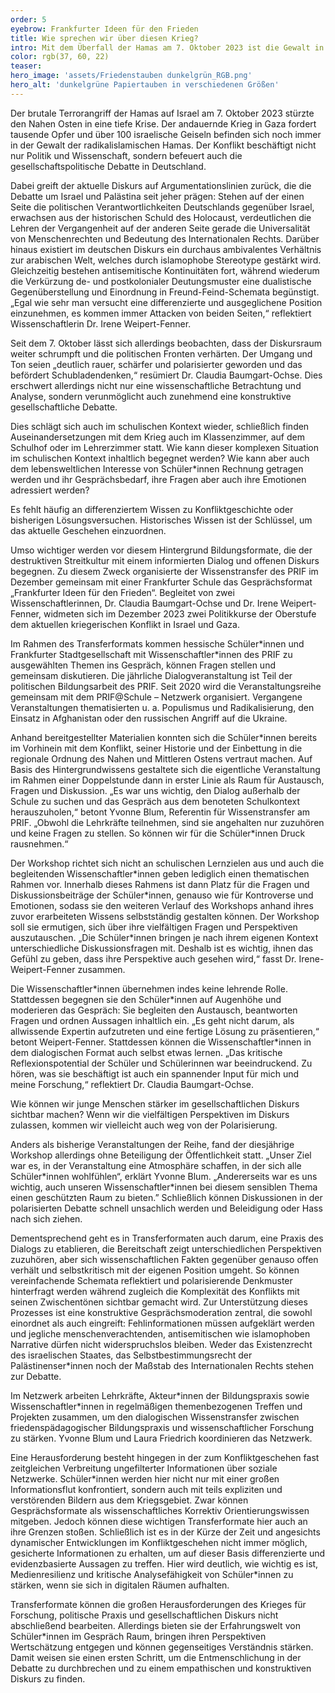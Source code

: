 ```yaml
---
order: 5
eyebrow: Frankfurter Ideen für den Frieden
title: Wie sprechen wir über diesen Krieg?
intro: Mit dem Überfall der Hamas am 7. Oktober 2023 ist die Gewalt in Israel und Gaza eskaliert. Auch in der öffentlichen und medialen Debatte in Deutschland ist der Krieg allgegenwärtig. Die gesellschaftliche Auseinandersetzung wird zunehmend schärfer und unversöhnliche Lager scheinen einander gegenüberzustehen. Einmal mehr steht damit die Frage im Raum, wie dieser komplexe Konflikt thematisiert werden und ein Diskursraum geschaffen werden kann. PRIFs jährlich stattfindendes Transferformat „Frankfurter Ideen für den Frieden” versucht, Dialog und Austausch zu fördern. Im Dezember 2023 fand im Rahmen dieser Reihe ein Workshop mit Frankfurter Schüler*innen statt.
color: rgb(37, 60, 22)
teaser: 
hero_image: 'assets/Friedenstauben dunkelgrün_RGB.png'
hero_alt: 'dunkelgrüne Papiertauben in verschiedenen Größen'
---
```


<Leadin>Der brutale Terrorangriff der Hamas</Leadin> auf Israel am 7. Oktober 2023 stürzte den Nahen Osten in eine tiefe Krise. Der andauernde Krieg in Gaza fordert tausende Opfer und über 100 israelische Geiseln befinden sich noch immer in der Gewalt der radikalislamischen Hamas. Der Konflikt beschäftigt nicht nur Politik und Wissenschaft, sondern befeuert auch die gesellschaftspolitische Debatte in Deutschland. 

Dabei greift der aktuelle Diskurs auf Argumentationslinien zurück, die die Debatte um Israel und Palästina seit jeher prägen: Stehen auf der einen Seite die politischen Verantwortlichkeiten Deutschlands gegenüber Israel, erwachsen aus der historischen Schuld des Holocaust, verdeutlichen die Lehren der Vergangenheit auf der anderen Seite gerade die Universalität von Menschenrechten und Bedeutung des Internationalen Rechts. Darüber hinaus existiert im deutschen Diskurs ein durchaus ambivalentes Verhältnis zur arabischen Welt, welches durch islamophobe Stereotype gestärkt wird. Gleichzeitig bestehen antisemitische Kontinuitäten fort, während wiederum die Verkürzung de- und postkolonialer Deutungsmuster eine dualistische Gegenüberstellung und Einordnung in Freund-Feind-Schemata begünstigt. „Egal wie sehr man versucht eine differenzierte und ausgeglichene Position einzunehmen, es kommen immer Attacken von beiden Seiten,“ reflektiert Wissenschaftlerin Dr. Irene Weipert-Fenner.

Seit dem 7. Oktober lässt sich allerdings beobachten, dass der Diskursraum weiter schrumpft und die politischen Fronten verhärten. Der Umgang und Ton seien „deutlich rauer, schärfer und polarisierter geworden und das befördert Schubladendenken,“ resümiert Dr. Claudia Baumgart-Ochse. Dies erschwert allerdings nicht nur eine wissenschaftliche Betrachtung und Analyse, sondern verunmöglicht auch zunehmend eine konstruktive gesellschaftliche Debatte.

Dies schlägt sich auch im schulischen Kontext wieder, schließlich finden Auseinandersetzungen mit dem Krieg auch im Klassenzimmer, auf dem Schulhof oder im Lehrerzimmer statt. Wie kann dieser komplexen Situation im schulischen Kontext inhaltlich begegnet werden? Wie kann aber auch dem lebensweltlichen Interesse von Schüler\*innen Rechnung getragen werden und ihr Gesprächsbedarf, ihre Fragen aber auch ihre Emotionen adressiert werden?

<Quote cite="Claudia Baumgart-Ochse">

Es fehlt häufig an differenziertem Wissen zu Konfliktgeschichte oder bisherigen Lösungsversuchen. Historisches Wissen ist der Schlüssel, um das aktuelle Geschehen einzuordnen. 

</Quote>

Umso wichtiger werden vor diesem Hintergrund Bildungsformate, die der destruktiven Streitkultur mit einem informierten Dialog und offenen Diskurs begegnen. Zu diesem Zweck organisierte der Wissenstransfer des PRIF im Dezember gemeinsam mit einer Frankfurter Schule das Gesprächsformat „Frankfurter Ideen für den Frieden“. Begleitet von zwei Wissenschaftlerinnen, Dr. Claudia Baumgart-Ochse und Dr. Irene Weipert-Fenner, widmeten sich im Dezember 2023 zwei Politikkurse der Oberstufe dem aktuellen kriegerischen Konflikt in Israel und Gaza.

<Callout eyebrow="Infobox" title="Frankfurter Ideen für den Frieden" expandable={false}>

Im Rahmen des Transferformats kommen hessische Schüler\*innen und Frankfurter Stadtgesellschaft mit Wissenschaftler\*innen des PRIF zu ausgewählten Themen ins Gespräch, können Fragen stellen und gemeinsam diskutieren. Die jährliche Dialogveranstaltung ist Teil der politischen Bildungsarbeit des PRIF. Seit 2020 wird die Veranstaltungsreihe gemeinsam mit dem PRIF@Schule – Netzwerk organisiert. Vergangene Veranstaltungen thematisierten u. a. Populismus und Radikalisierung, den Einsatz in Afghanistan oder den russischen Angriff auf die Ukraine.

</Callout>

Anhand bereitgestellter Materialien konnten sich die Schüler\*innen bereits im Vorhinein mit dem Konflikt, seiner Historie und der Einbettung in die regionale Ordnung des Nahen und Mittleren Ostens vertraut machen. Auf Basis des Hintergrundwissens gestaltete sich die eigentliche Veranstaltung im Rahmen einer Doppelstunde dann in erster Linie als Raum für Austausch, Fragen und Diskussion. „Es war uns wichtig, den Dialog außerhalb der Schule zu suchen und das Gespräch aus dem benoteten Schulkontext herauszuholen,“ betont Yvonne Blum, Referentin für Wissenstransfer am PRIF. „Obwohl die Lehrkräfte teilnehmen, sind sie angehalten nur zuzuhören und keine Fragen zu stellen. So können wir für die Schüler\*innen Druck rausnehmen.“ 

Der Workshop richtet sich nicht an schulischen Lernzielen aus und auch die begleitenden Wissenschaftler\*innen geben lediglich einen thematischen Rahmen vor. Innerhalb dieses Rahmens ist dann Platz für die Fragen und Diskussionsbeiträge der Schüler\*innen, genauso wie für Kontroverse und Emotionen, sodass sie den weiteren Verlauf des Workshops anhand ihres zuvor erarbeiteten Wissens selbstständig gestalten können. Der Workshop soll sie ermutigen, sich über ihre vielfältigen Fragen und Perspektiven auszutauschen. „Die Schüler\*innen bringen je nach ihrem eigenen Kontext unterschiedliche Diskussionsfragen mit. Deshalb ist es wichtig, ihnen das Gefühl zu geben, dass ihre Perspektive auch gesehen wird,“ fasst Dr. Irene-Weipert-Fenner zusammen.

Die Wissenschaftler\*innen übernehmen indes keine lehrende Rolle. Stattdessen begegnen sie den Schüler\*innen auf Augenhöhe und moderieren das Gespräch: Sie begleiten den Austausch, beantworten Fragen und ordnen Aussagen inhaltlich ein. „Es geht nicht darum, als allwissende Expertin aufzutreten und eine fertige Lösung zu präsentieren,“ betont Weipert-Fenner. Stattdessen können die Wissenschaftler\*innen in dem dialogischen Format auch selbst etwas lernen. „Das kritische Reflexionspotential der Schüler und Schülerinnen war beeindruckend. Zu hören, was sie beschäftigt ist auch ein spannender Input für mich und meine Forschung,“ reflektiert Dr. Claudia Baumgart-Ochse.

<Quote cite="Irene Weipert-Fenner">

Wie können wir junge Menschen stärker im gesellschaftlichen Diskurs sichtbar machen? Wenn wir die vielfältigen Perspektiven im Diskurs zulassen, kommen wir vielleicht auch weg von der Polarisierung.

</Quote>

Anders als bisherige Veranstaltungen der Reihe, fand der diesjährige Workshop allerdings ohne Beteiligung der Öffentlichkeit statt. „Unser Ziel war es, in der Veranstaltung eine Atmosphäre schaffen, in der sich alle Schüler\*innen wohlfühlen“, erklärt Yvonne Blum. „Andererseits war es uns wichtig, auch unseren Wissenschaftler*innen bei diesem sensiblen Thema einen geschützten Raum zu bieten.” Schließlich können Diskussionen in der polarisierten Debatte schnell unsachlich werden und Beleidigung oder Hass nach sich ziehen.

Dementsprechend geht es in Transferformaten auch darum, eine Praxis des Dialogs zu etablieren, die Bereitschaft zeigt unterschiedlichen Perspektiven zuzuhören, aber sich wissenschaftlichen Fakten gegenüber genauso offen verhält und selbstkritisch mit der eigenen Position umgeht. So können vereinfachende Schemata reflektiert und polarisierende Denkmuster hinterfragt werden während zugleich die Komplexität des Konflikts mit seinen Zwischentönen sichtbar gemacht wird. Zur Unterstützung dieses Prozesses ist eine konstruktive Gesprächsmoderation zentral, die sowohl einordnet als auch eingreift: Fehlinformationen müssen aufgeklärt werden und jegliche menschenverachtenden, antisemitischen wie islamophoben Narrative dürfen nicht widerspruchslos bleiben. Weder das Existenzrecht des israelischen Staates, das Selbstbestimmungsrecht der Palästinenser\*innen noch der Maßstab des Internationalen Rechts stehen zur Debatte. 

<Callout title="PRIF@Schule – Netzwerk" expandable={false}>

Im Netzwerk arbeiten Lehrkräfte, Akteur\*innen der Bildungspraxis sowie Wissenschaftler*innen in regelmäßigen themen­bezogenen Treffen und Projekten zusammen, um den dialogischen Wissenstransfer zwischen friedenspädagogischer Bildungspraxis und wissenschaftlicher Forschung zu stärken. Yvonne Blum und Laura Friedrich koordinieren das Netzwerk.

</Callout>

Eine Herausforderung besteht hingegen in der zum Konfliktgeschehen fast zeitgleichen Verbreitung ungefilterter Informationen über soziale Netzwerke. Schüler\*innen werden hier nicht nur mit einer großen Informationsflut konfrontiert, sondern auch mit teils expliziten und verstörenden Bildern aus dem Kriegsgebiet. Zwar können Gesprächsformate als wissenschaftliches Korrektiv Orientierungswissen mitgeben. Jedoch können diese wichtigen Transferformate hier auch an ihre Grenzen stoßen. Schließlich ist es in der Kürze der Zeit und angesichts dynamischer Entwicklungen im Konfliktgeschehen nicht immer möglich, gesicherte Informationen zu erhalten, um auf dieser Basis differenzierte und evidenzbasierte Aussagen zu treffen. Hier wird deutlich, wie wichtig es ist, Medienresilienz und kritische Analysefähigkeit von Schüler\*innen zu stärken, wenn sie sich in digitalen Räumen aufhalten. 

Transferformate können die großen Herausforderungen des Krieges für Forschung, politische Praxis und gesellschaftlichen Diskurs nicht abschließend bearbeiten. Allerdings bieten sie der Erfahrungswelt von Schüler\*innen im Gespräch Raum, bringen ihren Perspektiven Wertschätzung entgegen und können gegenseitiges Verständnis stärken. Damit weisen sie einen ersten Schritt, um die Entmenschlichung in der Debatte zu durchbrechen und zu einem empathischen und konstruktiven Diskurs zu finden.

